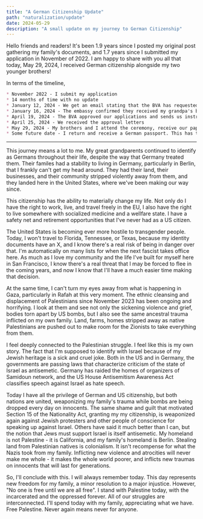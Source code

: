 ```yaml
---
title: "A German Citizenship Update"
path: "naturalization/update"
date: 2024-05-29
description: "A small update on my journey to German Citizenship"
---
```


Hello friends and readers! It's been 1.9 years since I posted my original post gathering my family's documents, and 1.7 years since I submitted my application in November of 2022. I am happy to share with you all that today, May 29, 2024, I received German citizenship alongside my two younger brothers!

In terms of the timeline,

```md
* November 2022 - I submit my application
* 14 months of time with no update
* January 12, 2024 - We get an email stating that the BVA has requested my maternal grandfather's original birth certificate. The certified copy from Chicago was inadequate.
* January 16, 2024 - The embassy confirmed they received my grandpa's birth certificate and certified it for the BVA
* April 19, 2024 - The BVA approved our applications and sends us instructions for how to receive citizenship through the embassy
* April 25, 2024 - We received the approval letters
* May 29, 2024 - My brothers and I attend the ceremony, receive our papers and become German citizens! (My Mom will have to make her own appointment because she is traveling)
* Some future date - I return and receive a German passport. This has to be a separate step.
```

---

This journey means a lot to me. My great grandparents continued to identify as Germans throughout their life, despite the way that Germany treated them. Their familes had a stability to living in Germany, particularly in Berlin, that I frankly can't get my head around. They had their land, their businesses, and their community stripped violently away from them, and they landed here in the United States, where we've been making our way since.

This citizenship has the ability to materially change my life. Not only do I have the right to work, live, and travel freely in the EU, I also have the right to live somewhere with socialized medicine and a wellfare state. I have a safety net and retirement opportunities that I've never had as a US citizen.

The United States is becoming ever more hostile to transgender people. Today, I won't travel to Florida, Tennessee, or Texas, because my identity documents have an X, and I know there's a real risk of being in danger over that. I'm automatically on many lists for when the next fascist takes office here. As much as I love my community and the life I've built for myself here in San Francisco, I know there's a real threat that I may be forced to flee in the coming years, and now I know that I'll have a much easier time making that decision.

At the same time, I can't turn my eyes away from what is happening in Gaza, particularly in Rafah at this very moment. The ethnic cleansing and displacement of Palestinians since November 2023 has been ongoing and horrifying. I look at them and see not only the sickening violence and grief, bodies torn apart by US bombs, but I also see the same ancestral trauma inflicted on my own family. Land, farms, homes stripped away as native Palestinians are pushed out to make room for the Zionists to take everything from them.

I feel deeply connected to the Palestinian struggle. I feel like this is my own story. The fact that I'm supposed to identify with Israel because of my Jewish heritage is a sick and cruel joke. Both in the US and in Germany, the governments are passing laws that characterize criticism of the state of Israel as antisemetic. Germany has raided the homes of organizers of Samidoun network, and the US House Antisemitism Awareness Act classifies speech against Israel as hate speech.

Today I have all the privilege of German and US citizenship, but both nations are united, weaponizing my family's trauma while bombs are being dropped every day on innocents. The same shame and guilt that motivated Section 15 of the Nationality Act, granting my my citizenship, is weaponized again against Jewish protesters and other people of conscience for speaking up against Israel. Others have said it much better than I can, but the notion that Jews must support Israel is itself antisemetic. My homeland is not Palestine - it is California, and my family's homeland is Berlin. Stealing land from Palestinian natives is colonialism. It isn't recompense for what the Nazis took from my family. Inflicting new violence and atrocities will never make me whole - it makes the whole world poorer, and inflicts new traumas on innocents that will last for generations.

So, I'll conclude with this. I will always remember today. This day represents new freedom for my family, a minor resolution to a major injustice. However, "No one is free until we are all free". I stand with Palestine today, with the incarcerated and the oppressed forever. All of our struggles are interconnected. I'll spend today with my family, appreciating what we have. Free Palestine. Never again means never for anyone.
